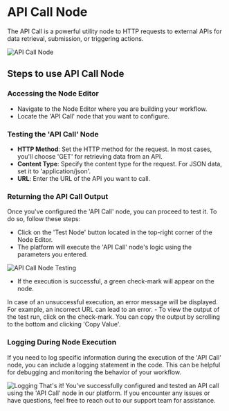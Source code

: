 # API Call Node


The API Call is a powerful utility node to HTTP requests to external APIs for data retrieval, submission, or triggering actions.

<Image src={apicallNode} alt="API Call Node" width={1200} />

## Steps to use API Call Node

<Steps>

### Accessing the Node Editor

- Navigate to the Node Editor where you are building your workflow.
- Locate the 'API Call' node that you want to configure.


### Testing the 'API Call' Node

- **HTTP Method**: Set the HTTP method for the request. In most cases, you'll choose 'GET' for retrieving data from an API.
- **Content Type**: Specify the content type for the request. For JSON data, set it to 'application/json'.
- **URL**: Enter the URL of the API you want to call. 

### Returning the API Call Output
Once you've configured the 'API Call' node, you can proceed to test it. To do so, follow these steps:

- Click on the 'Test Node' button located in the top-right corner of the Node Editor.
- The platform will execute the 'API Call' node's logic using the parameters you entered.

<Image src={apicallTesting} alt="API Call Node Testing" width={800} />

- If the execution is successful, a green check-mark will appear on the node.
<Callout emoji="💡">
In case of an unsuccessful execution, an error message will be displayed. For example, an incorrect URL can lead to an error.
</Callout> 
- To view the output of the test run, click on the check-mark. You can copy the output by scrolling to the bottom and clicking 'Copy Value'.


</Steps>

### Logging During Node Execution

If you need to log specific information during the execution of the 'API Call' node, you can include a logging statement in the code. This can be helpful for debugging and monitoring the behavior of your workflow.

<Image src={logSpecific} alt="Logging" width={800} />
That's it! You've successfully configured and tested an API call using the 'API Call' node in our platform. If you encounter any issues or have questions, feel free to reach out to our support team for assistance.
